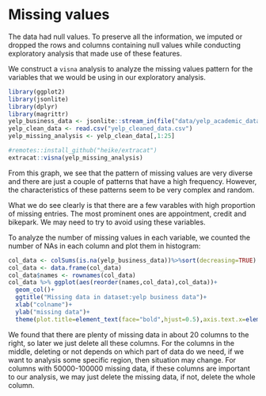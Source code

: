 # Missing values

The data had null values. To preserve all the information, we imputed or dropped the rows and columns containing null values while conducting exploratory analysis that made use of these features.

We construct a ```visna``` analysis to analyze the missing values pattern for the variables that we would be using in our exploratory analysis. 

```r
library(ggplot2)
library(jsonlite)
library(dplyr)
library(magrittr)
yelp_business_data <- jsonlite::stream_in(file("data/yelp_academic_dataset_business.json"))
yelp_clean_data <- read.csv("yelp_cleaned_data.csv")
yelp_missing_analysis <- yelp_clean_data[,1:25]
```

```r
#remotes::install_github("heike/extracat")
extracat::visna(yelp_missing_analysis)
```

From this graph, we see that the pattern of missing values are very diverse and there are just a couple of patterns that have a high frequency. However, the characteristics of these patterns seem to be very complex and random.

What we do see clearly is that there are a few varables with high proportion of missing entries. The most prominent ones are appointment, credit and bikepark. We may need to try to avoid using these variables.

To analyze the number of missing values in each variable, we counted the number of NAs in each column and plot them in histogram:

```r
col_data <- colSums(is.na(yelp_business_data))%>%sort(decreasing=TRUE)
col_data <- data.frame(col_data)
col_data$names <- rownames(col_data)
col_data %>% ggplot(aes(reorder(names,col_data),col_data))+
  geom_col()+
  ggtitle("Missing data in dataset:yelp business data")+
  xlab("colname")+
  ylab("missing data")+
  theme(plot.title=element_text(face="bold",hjust=0.5),axis.text.x=element_text(size=8,angle=40))
```

We found that there are plenty of missing data in about 20 columns to the right, so later we just delete all these columns. For the columns in the middle, deleting or not depends on which part of data do we need, if we want to analysis some specific region, then situation may change. For columns with 50000-100000 missing data, if these columns are important to our analysis, we may just delete the missing data, if not, delete the whole column.